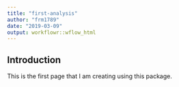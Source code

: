 ```yaml
---
title: "first-analysis"
author: "frm1789"
date: "2019-03-09"
output: workflowr::wflow_html
---
```


## Introduction

This is the first page that I am creating using this package.


```r
```

